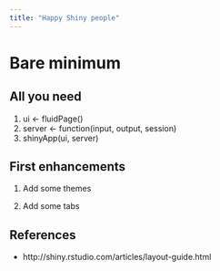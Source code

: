 ```yaml
---
title: "Happy Shiny people"
---
```


# Bare minimum

## All you need

1. ui <- fluidPage()
3. server <- function(input, output, session)
4. shinyApp(ui, server)

## First enhancements

1. Add some themes

2. Add some tabs

## References

* http://shiny.rstudio.com/articles/layout-guide.html
